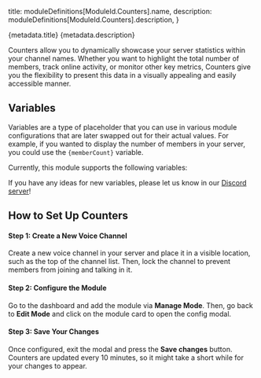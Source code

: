 

  title: moduleDefinitions[ModuleId.Counters].name,
  description: moduleDefinitions[ModuleId.Counters].description,
}

<Heading>
  <HeadingTitle>{metadata.title}</HeadingTitle>
  <HeadingDescription>{metadata.description}</HeadingDescription>
</Heading>

Counters allow you to dynamically showcase your server statistics within your channel names. Whether you want to highlight the total number of members, track online activity, or monitor other key metrics, Counters give you the flexibility to present this data in a visually appealing and easily accessible manner.

## Variables

Variables are a type of placeholder that you can use in various module configurations that are later swapped out for their actual values. For example, if you wanted to display the number of members in your server, you could use the `{memberCount}` variable.

Currently, this module supports the following variables:

<ModuleVariables moduleId={ModuleId.Counters} />

If you have any ideas for new variables, please let us know in our [Discord server](https://phasebot.xyz/redirect/discord)!

## How to Set Up Counters

#### Step 1: Create a New Voice Channel

Create a new voice channel in your server and place it in a visible location, such as the top of the channel list. Then, lock the channel to prevent members from joining and talking in it.

#### Step 2: Configure the Module

Go to the dashboard and add the module via **Manage Mode**. Then, go back to **Edit Mode** and click on the module card to open the config modal.

#### Step 3: Save Your Changes

Once configured, exit the modal and press the **Save changes** button. Counters are updated every 10 minutes, so it might take a short while for your changes to appear.
